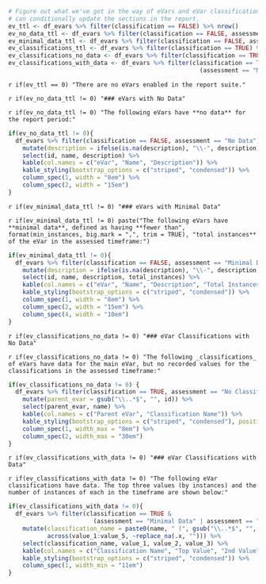 ```r
# Figure out what we've got in the way of eVars and eVar classifications so we 
# can conditionally update the sections in the report.
ev_ttl <- df_evars %>% filter(classification == FALSE) %>% nrow()
ev_no_data_ttl <- df_evars %>% filter(classification == FALSE, assessment == "No Data") %>% nrow()
ev_minimal_data_ttl <- df_evars %>% filter(classification == FALSE, assessment == "Minimal Data") %>% nrow()
ev_classifications_ttl <- df_evars %>% filter(classification == TRUE) %>% nrow()
ev_classifications_no_data <- df_evars %>% filter(classification == TRUE, assessment == "No Classifications Data") %>% nrow()
ev_classifications_with_data <- df_evars %>% filter(classification == TRUE &
                                                      (assessment == "Minimal Data" | assessment == "Has Data")) %>% nrow()
```

`r if(ev_ttl == 0) "There are no eVars enabled in the report suite."`

`r if(ev_no_data_ttl != 0) "### eVars with No Data"`

`r if(ev_no_data_ttl != 0) "The following eVars have **no data** for the report period:"`

```r
if(ev_no_data_ttl != 0){
  df_evars %>% filter(classification == FALSE, assessment == "No Data") %>% 
    mutate(description = ifelse(is.na(description), "\\-", description)) %>% 
    select(id, name, description) %>% 
    kable(col.names = c("eVar", "Name", "Description")) %>% 
    kable_styling(bootstrap_options = c("striped", "condensed")) %>% 
    column_spec(1, width = "8em") %>% 
    column_spec(2, width = "15em")
}
```

`r if(ev_minimal_data_ttl != 0) "### eVars with Minimal Data"`

`r if(ev_minimal_data_ttl != 0) paste("The following eVars have **minimal data**, defined as having **fewer than", format(min_instances, big.mark = ",", trim = TRUE), "total instances** of the eVar in the assessed timeframe:")`

```r
if(ev_minimal_data_ttl != 0){
  df_evars %>% filter(classification == FALSE, assessment == "Minimal Data") %>% 
    mutate(description = ifelse(is.na(description), "\\-", description)) %>% 
    select(id, name, description, total_instances) %>% 
    kable(col.names = c("eVar", "Name", "Description", "Total Instances")) %>% 
    kable_styling(bootstrap_options = c("striped", "condensed")) %>% 
    column_spec(1, width = "8em") %>% 
    column_spec(2, width = "15em") %>% 
    column_spec(4, width = "10em")
}
```

`r if(ev_classifications_no_data != 0) "### eVar Classifications with No Data"`

`r if(ev_classifications_no_data != 0) "The following _classifications_ of eVars have data for the main eVar, but no recorded values for the classifications in the assessed timeframe:"`

```r
if(ev_classifications_no_data != 0) {
  df_evars %>% filter(classification == TRUE, assessment == "No Classifications Data") %>% 
    mutate(parent_evar = gsub("\\..*$", "", id)) %>% 
    select(parent_evar, name) %>% 
    kable(col.names = c("Parent eVar", "Classification Name")) %>% 
    kable_styling(bootstrap_options = c("striped", "condensed"), position = "center", full_width = F) %>% 
    column_spec(1, width_max = "8em") %>% 
    column_spec(2, width_max = "30em")
}
```

`r if(ev_classifications_with_data != 0) "### eVar Classifications with Data"`

`r if(ev_classifications_with_data != 0) "The following eVar classifications have data. The top three values (by instances) and the number of instances of each in the timeframe are shown below:"`

```r
if(ev_classifications_with_data != 0){
  df_evars %>% filter(classification == TRUE & 
                        (assessment == "Minimal Data" | assessment == "Has Data")) %>% 
    mutate(classification_name = paste0(name, " (", gsub("\\..*$", "", id), ")"),
           across(value_1:value_5, ~replace_na(.x, ""))) %>% 
    select(classification_name, value_1, value_2, value_3) %>% 
    kable(col.names = c("Classification Name", "Top Value", "2nd Value", "3rd Value")) %>% 
    kable_styling(bootstrap_options = c("striped", "condensed")) %>% 
    column_spec(1, width_min = "11em")
}

```